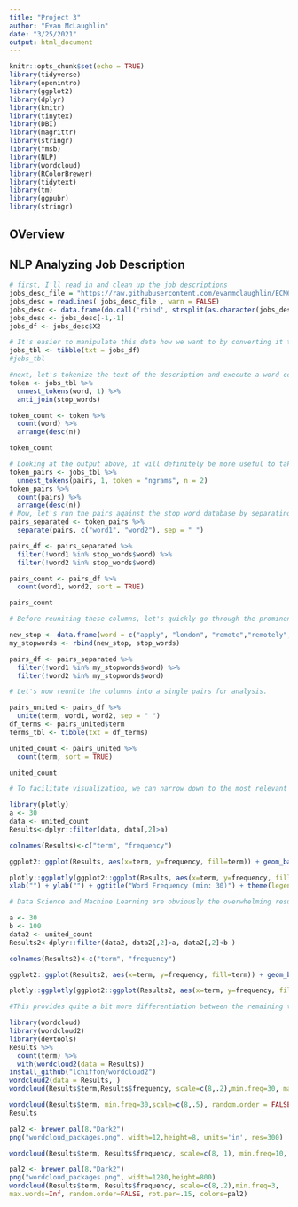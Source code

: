 ---
title: "Project 3"
author: "Evan McLaughlin"
date: "3/25/2021"
output: html_document
---

```{r setup, include=FALSE}
knitr::opts_chunk$set(echo = TRUE)
library(tidyverse)
library(openintro)
library(ggplot2)
library(dplyr)
library(knitr)
library(tinytex)
library(DBI)
library(magrittr)
library(stringr)
library(fmsb)
library(NLP)
library(wordcloud)
library(RColorBrewer)
library(tidytext)
library(tm)
library(ggpubr)
library(stringr)
```

## OVerview

## NLP Analyzing Job Description
```{r}
# first, I'll read in and clean up the job descriptions
jobs_desc_file = "https://raw.githubusercontent.com/evanmclaughlin/ECM607/master/Project1_Description-Data.csv"
jobs_desc = readLines( jobs_desc_file , warn = FALSE)
jobs_desc <- data.frame(do.call('rbind', strsplit(as.character(jobs_desc),'"',fixed=TRUE)))
jobs_desc <- jobs_desc[-1,-1]
jobs_df <- jobs_desc$X2

# It's easier to manipulate this data how we want to by converting it to a tibble
jobs_tbl <- tibble(txt = jobs_df)
#jobs_tbl

#next, let's tokenize the text of the description and execute a word count to get an idea of the most prevalent words. We'll also run the result against a stop words list to exclude words that don't add any value to our analysis such as "the", "and", "that", etc.
token <- jobs_tbl %>%
  unnest_tokens(word, 1) %>%
  anti_join(stop_words)

token_count <- token %>%
  count(word) %>%
  arrange(desc(n))

token_count
```


```{r}
# Looking at the output above, it will definitely be more useful to take a look at the most common word pairs, given many of these words are more descriptive in combination with others
token_pairs <- jobs_tbl %>%
  unnest_tokens(pairs, 1, token = "ngrams", n = 2)
token_pairs %>%
  count(pairs) %>%
  arrange(desc(n))
# Now, let's run the pairs against the stop_word database by separating the pairs and eliminating cases where either word appears in the stop_word list
pairs_separated <- token_pairs %>%
  separate(pairs, c("word1", "word2"), sep = " ")

pairs_df <- pairs_separated %>%
  filter(!word1 %in% stop_words$word) %>%
  filter(!word2 %in% stop_words$word)

pairs_count <- pairs_df %>% 
  count(word1, word2, sort = TRUE)

pairs_count
```
```{r}
# Before reuniting these columns, let's quickly go through the prominent words and eliminate more terms that don't add much value by augmenting the stop_words list and running another. Some such words are job titles, recruiter names, job locations, salary information, contract lengths, etc. We can add to this list if we happen to see any additional words that aren't helpful to our analysis. 

new_stop <- data.frame(word = c("apply", "london", "remote","remotely", "interview", "salary", "contract", "candidate", "scientist", "scientists", "team", "analyst", "engineer", "engineers", "manager", "managers", "senior", "employment", "experienced", "consultant", "junior", "month", "level", "masters", "rosie", "months", "experience", "level", "orientation", "opportunity", "principal", "benefits", "nick", "days", "day", "role", "francesca", "goldman", "luke", "anna", "date", "charlotte"), lexicon = "custom")
my_stopwords <- rbind(new_stop, stop_words)

pairs_df <- pairs_separated %>%
  filter(!word1 %in% my_stopwords$word) %>%
  filter(!word2 %in% my_stopwords$word)

# Let's now reunite the columns into a single pairs for analysis.

pairs_united <- pairs_df %>%
  unite(term, word1, word2, sep = " ")
df_terms <- pairs_united$term
terms_tbl <- tibble(txt = df_terms)

united_count <- pairs_united %>% 
  count(term, sort = TRUE)

united_count
```


```{r}
# To facilitate visualization, we can narrow down to the most relevant job skills that employers are looking for by setting a floor on the number of instances and condense our data frame.

library(plotly)
a <- 30
data <- united_count
Results<-dplyr::filter(data, data[,2]>a)

colnames(Results)<-c("term", "frequency")

ggplot2::ggplot(Results, aes(x=term, y=frequency, fill=term)) + geom_bar(width = 0.75,  stat = "identity", colour = "black", size = 1) + coord_polar(theta = "x") + xlab("") + ylab("") + ggtitle("Term Frequency (min: 30)") + theme(legend.position = "none") + labs(x = NULL, y = NULL)

plotly::ggplotly(ggplot2::ggplot(Results, aes(x=term, y=frequency, fill=term)) + geom_bar(width = 0.75, stat = "identity", colour = "black", size = 1) + 
xlab("") + ylab("") + ggtitle("Word Frequency (min: 30)") + theme(legend.position = "none") + labs(x = NULL, y = NULL) + theme(plot.subtitle = element_text(vjust = 1), plot.caption = element_text(vjust = 1), axis.text.x = element_text(angle = 90)) + theme(panel.background = element_rect(fill = "honeydew1"), plot.background = element_rect(fill = "antiquewhite")))%>% config(displaylogo = F) %>% config(showLink = F)

```

```{r}

# Data Science and Machine Learning are obviously the overwhelming results, relative to other skills pairs. Data Science is sort of a catch-all term that we should strive to ignore moving forward. Keeping these two terms in the visualization makes it difficult to analyze the remaining results. So let's insert a maximum records constraint in the above graphics to try to add some nuance to our analysis.

a <- 30
b <- 100
data2 <- united_count
Results2<-dplyr::filter(data2, data2[,2]>a, data2[,2]<b )

colnames(Results2)<-c("term", "frequency")

ggplot2::ggplot(Results2, aes(x=term, y=frequency, fill=term)) + geom_bar(width = 0.75,  stat = "identity", colour = "black", size = 1) + coord_polar(theta = "x") + xlab("") + ylab("") + ggtitle("Term Frequency (min: 30, max: 100)") + theme(legend.position = "none") + labs(x = NULL, y = NULL)

plotly::ggplotly(ggplot2::ggplot(Results2, aes(x=term, y=frequency, fill=term)) + geom_bar(width = 0.75, stat = "identity", colour = "black", size = 1) + xlab("") + ylab("") + ggtitle("Word Frequency (min: 30, max: 100)") + theme(legend.position = "none") + labs(x = NULL, y = NULL) + theme(plot.subtitle = element_text(vjust = 1), plot.caption = element_text(vjust = 1), axis.text.x = element_text(angle = 90)) + theme(panel.background = element_rect(fill = "honeydew1"), plot.background = element_rect(fill = "antiquewhite")))%>% config(displaylogo = F) %>% config(showLink = F)

#This provides quite a bit more differentiation between the remaining terms in our visualizations, but the most sought-after skill remains machine learning throughout the job descriptions.

```

```{r}
library(wordcloud)
library(wordcloud2)
library(devtools)
Results %>%
  count(term) %>%
  with(wordcloud2(data = Results))
install_github("lchiffon/wordcloud2")
wordcloud2(data = Results, )
wordcloud(Results$term,Results$frequency, scale=c(8,.2),min.freq=30, max.words=Inf, random.order=FALSE, rot.per=.15, colors=pal2)

wordcloud(Results$term, min.freq=30,scale=c(8,.5), random.order = FALSE,rot.per=.5,vfont=c("sans serif","plain"),colors=palette())
Results

pal2 <- brewer.pal(8,"Dark2")
png("wordcloud_packages.png", width=12,height=8, units='in', res=300)

wordcloud(Results$term, Results$frequency, scale=c(8, 1), min.freq=10, max.words=Inf, random.order=FALSE, rot.per=.15, colors=pal2)

pal2 <- brewer.pal(8,"Dark2")
png("wordcloud_packages.png", width=1280,height=800)
wordcloud(Results$term, Results$frequency, scale=c(8,.2),min.freq=3,
max.words=Inf, random.order=FALSE, rot.per=.15, colors=pal2)

```

  
